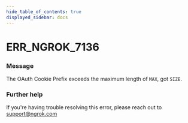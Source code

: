 ```yaml
---
hide_table_of_contents: true
displayed_sidebar: docs
---
```



# ERR_NGROK_7136

### Message
The OAuth Cookie Prefix exceeds the maximum length of `MAX`, got `SIZE`.

<ErrorDetails error='err_ngrok_7136' />


### Further help
If you're having trouble resolving this error, please reach out to [support@ngrok.com](mailto:support@ngrok.com?subject=Help%20with%20ERR_NGROK_7136)

